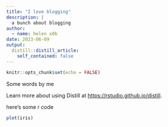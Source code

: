 ```yaml
---
title: "I love blogging"
description: |
  a bunch about blogging    
author:
  - name: helen x0b
date: 2023-06-09
output:
  distill::distill_article:
    self_contained: false
---
```



```r
knitr::opts_chunk$set(echo = FALSE)
```

Some words by me


Learn more about using Distill at <https://rstudio.github.io/distill>.

here's some r code
```r
plot(iris)
```


